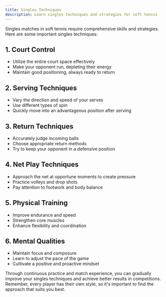 ```yaml
---
title: Singles Techniques
description: Learn singles techniques and strategies for soft tennis
---
```


Singles matches in soft tennis require comprehensive skills and strategies. Here are some important singles techniques:

## 1. Court Control

- Utilize the entire court space effectively
- Make your opponent run, depleting their energy
- Maintain good positioning, always ready to return

## 2. Serving Techniques

- Vary the direction and speed of your serves
- Use different types of spin
- Quickly move into an advantageous position after serving

## 3. Return Techniques

- Accurately judge incoming balls
- Choose appropriate return methods
- Try to keep your opponent in a defensive position

## 4. Net Play Techniques

- Approach the net at opportune moments to create pressure
- Practice volleys and drop shots
- Pay attention to footwork and body balance

## 5. Physical Training

- Improve endurance and speed
- Strengthen core muscles
- Enhance flexibility and coordination

## 6. Mental Qualities

- Maintain focus and composure
- Learn to adjust the pace of the game
- Cultivate a positive and proactive mindset

Through continuous practice and match experience, you can gradually improve your singles techniques and achieve better results in competitions. Remember, every player has their own style, so it's important to find the approach that suits you best.
